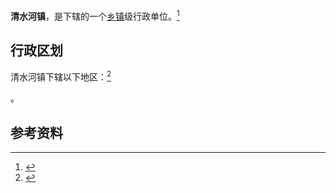{{中国乡级行政区|63/27/23/103/000}}

'''清水河镇'''，是{{PRC admin/fullname|63/27/23/103/000|3}}下辖的一个[[乡镇|乡镇]]级行政单位。<ref>{{PRC admin/ref sgc|{{PRC admin/parent|63/27/23/103/000}}}}</ref>

== 行政区划 ==

清水河镇下辖以下地区：<ref>{{PRC admin/ref sgc|63/27/23/103/000}}</ref>

{{PRC admin/children|63/27/23/103/000}}。

== 参考资料 ==

{{reflist}}

{{行政区划小作品}}
{{PRC admin/navcat|63/27/23/103/000}}